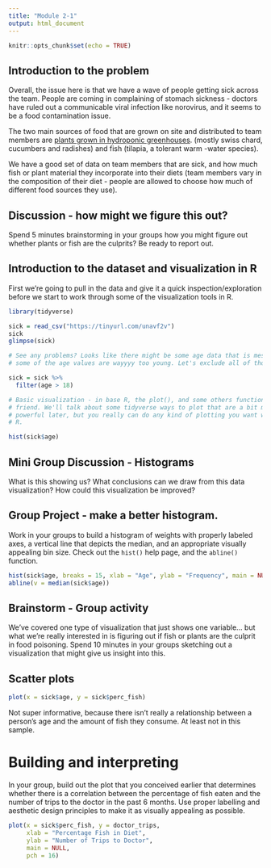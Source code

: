 ```yaml
---
title: "Module 2-1"
output: html_document
---
```


```r
knitr::opts_chunk$set(echo = TRUE)
```

## Introduction to the problem  
Overall, the issue here is that we have a wave of people getting sick across 
the team. People are coming in complaining of stomach sickness - doctors have 
ruled out a communicable viral infection like norovirus, and it seems to be a 
food contamination issue.  

The two main sources of food that are grown on site and distributed to team 
members are [plants grown in hydroponic greenhouses](https://thespoon.tech/scientists-in-antarctica-grow-food-without-soil-or-sunlight-get-ready-mars/). 
(mostly swiss chard, cucumbers and radishes) and fish (tilapia, a tolerant warm
-water species).  

We have a good set of data on team members that are sick, and how much fish or 
plant material they incorporate into their diets (team members vary in the 
composition of their diet - people are allowed to choose how much of different 
food sources they use).  

## Discussion - how might we figure this out?  
Spend 5 minutes brainstorming in your groups how you might figure out whether 
plants or fish are the culprits? Be ready to report out.  

## Introduction to the dataset and visualization in R  

First we're going to pull in the data and give it a quick inspection/exploration
before we start to work through some of the visualization tools in R.  

```r
library(tidyverse)

sick = read_csv("https://tinyurl.com/unavf2v")
sick
glimpse(sick)

# See any problems? Looks like there might be some age data that is messed up 
# some of the age values are wayyyy too young. Let's exclude all of those. 

sick = sick %>%
  filter(age > 18)

# Basic visualization - in base R, the plot(), and some others function is your 
# friend. We'll talk about some tidyverse ways to plot that are a bit more 
# powerful later, but you really can do any kind of plotting you want with base 
# R. 

hist(sick$age)

```

## Mini Group Discussion - Histograms  
What is this showing us? What conclusions can we draw from this data 
visualization? How could this visualization be improved?   

## Group Project - make a better histogram.  
Work in your groups to build a histogram of weights with properly labeled axes, 
a vertical line that depicts the median, and an appropriate visually appealing 
bin size. Check out the `hist()` help page, and the `abline()` function. 

```r
hist(sick$age, breaks = 15, xlab = "Age", ylab = "Frequency", main = NULL)
abline(v = median(sick$age))

```

## Brainstorm - Group activity  
We've covered one type of visualization that just shows one variable... but what
we're really interested in is figuring out if fish or plants are the culprit in 
food poisoning. Spend 10 minutes in your groups sketching out a visualization 
that might give us insight into this.  

## Scatter plots  
```r
plot(x = sick$age, y = sick$perc_fish)
```

Not super informative, because there isn't really a relationship between a 
person's age and the amount of fish they consume. At least not in this sample. 

# Building and interpreting
In your group, build out the plot that you conceived earlier that determines 
whether there is a correlation between the percentage of fish eaten and the 
number of trips to the doctor in the past 6 months. Use proper labelling and 
aesthetic design principles to make it as visually appealing as possible.  

```r
plot(x = sick$perc_fish, y = doctor_trips, 
     xlab = "Percentage Fish in Diet", 
     ylab = "Number of Trips to Doctor", 
     main = NULL, 
     pch = 16)

```
